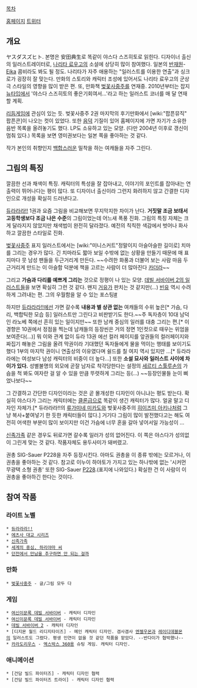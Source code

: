 [[목차]]

[http://www.suzuhito.com/ 홈페이지]
[http://twitter.com/#!/suzupin 트위터]

== 개요 ==
ヤスダスズヒト. 본명은 安田典生로 똑같이 야스다 스즈히토로 읽힌다. 디자이너 출신의 일러스트레이터로, [[나리타 료우고]]의 소설에 상당히 많이 참여했다. 일본의 [[반재원]]-[[Eika]] 콤비라도 봐도 될 정도. 나리타가 자주 애용하는 "일러스트를 이용한 연출"과 싱크로가 굉장히 잘 맞는다. 만화의 스토리와 캐릭터 조성에 있어서도 나리타 료우고의 군상극 스타일의 영향을 많이 받은 편. 또, 만화책 [[벚꽃사중주]]를 연재중. 2010년부터는 잡지 [[뉴타입]]에서 '야스다 스즈히토의 좋은기회여서...'라고 하는 일러스트 코너를 매 달 연재할 계획.

[[리듬게임]]에 관심이 있는 듯. 벚꽃사중주 2권 마지막의 후기만화에서 [wiki:"팝픈뮤직" 팝픈콘]이 나오는 컷이 있었다. 또한 [[음덕]] 기질이 있어 홈페이지에 가면 자기가 소유한 음반 목록을 올려놓기도 했다. LP도 소유하고 있는 모양. (다만 2004년 이후로 갱신이 멈춰 있다.) 목록을 보면 영미권보다는 일본 쪽을 좋아하는 것 같다.

작가 본인의 취향인지 [[백합]]스러운 밀착을 하는 여캐들을 자주 그린다.

== 그림의 특징 ==
깔끔한 선과 채색이 특징. 캐릭터의 특성을 잘 잡아내고, 이야기의 포인트를 잡아내는 연출력이 뛰어나다는 평이 많다. 또 디자이너 출신이라 그런지 화려하지 않고 간결한 디자인으로 개성을 확실히 드러낸다고. 

[[듀라라라!!]] 1권과 요즘 그림을 비교해보면 무지막지한 차이가 난다. '''거짓말 조금 보태서 고등학생보다 조금 나은 수준'''의 그림이었는데 어느새 폭풍 진화. 그림의 특징 자체는 크게 달라지지 않았지만 채색법이 완전히 달라졌다. 예전의 칙칙한 색감에서 벗어나 화사하고 깔끔한 스타일로 진화.

[[벚꽃사중주]] 표지 일러스트에서는 [wiki:"미니스커트"정말이지 아슬아슬한 길이로] 치마를 그리는 경우가 많다. 긴 치마라도 짧아 보일 수밖에 없는 상황을 만들기 때문에 매 표지마다 뭇 남성 팬들을 두근거리게 만든다. ~~수려한 화풍과 더불어 보는 사람 마음 두근거리게 만드는 이 아슬함 덕분에 책을 고르는 사람이 더 많아진다 [[카더라]]~~ 

그리고 '''가슴과 다리를 예쁘게 그리는''' 것으로 정평이 나 있는 모양. [[데빌 서바이버 2]][http://www.rpgfan.com/pics/Shin_Megami_Tensei_Devil_Survivor_2/art-019.jpg 의 일러스트들]을 보면 확실히 그런 것 같다. 왠지 [[거유]]가 판치는 것 같지만(...) [[빈유]] 역시 수려하게 그려내는 편. 그의 우월함을 알 수 있는 포스팅[http://honasang.egloos.com/3685744 #]

하지만 [[듀라라라!!]]에선 가면 갈수록 '''내용과 별 상관 없는''' 여캐들의 수위 높은[* 가슴, 다리, 백합틱한 모습 등] 일러스트만 그린다고 비판받기도 한다.~~주 독자층이 10대 남덕인 라노베 쪽에선 흔히 있는 일이지만~~ 또한 남캐 중심의 일러를 대충 그리는 편.[* 이 경향은 10권에서 정점을 찍는데 남캐들의 등장씬은 거의 정면 1인컷으로 때우는 위엄을 보여준다(...)] 뭐 이와 관계 없이 듀라 13권 에선 컬러 페이지를 앞권들의 컬러페이지와 짜집기 해놓은 그림을 올려 막권이라 기대했던 독자들에게 물을 먹이는 행태를 보이기도했다 1부의 마지막 권이니 연출상의 이유였다며 쉴드를 칠 여지 역시 있지만 ...[* 듀라라라에는 여성보다 남성 캐릭터의 비중이 더 높다...] 또한 '''소설 묘사와 일러스트 사이에 차이가 있다.''' 성별불명의 외모에 곧잘 남자로 착각당한다는 설정의 [[세르티 스툴루손]]의 가슴을 척 봐도 여자란 걸 알 수 있을 만큼 뚜렷하게 그리는 등(...) ~~등장인물들 눈이 삐었나보다~~

그 간결하고 간단한 디자인이라는 것은 곧 몰개성한 디자인이 아니냐는 평도 받는다. 확실히 야스다가 그리는 캐릭터에는 [[클론]]급으로 똑같이 생긴 캐릭터가 많다. 얼굴 말고 디자인 자체가.[* 듀라라라!!의 [[류가미네 미카도]]와 벚꽃사중주의 [[히이즈미 아키나]]처럼 그냥 복사+붙여넣기 한 듯한 캐릭터들이 많다.] 거기다 그림이 많이 발전했다고는 해도 여전히 어색한 부분이 많이 보이지만 이건 가슴에 너무 혼을 갈아 넣어서일 가능성이 ...

[[신족가족]] 같은 경우도 뒤로가면 갈수록 일러가 성의 없어진다. 이 쪽은 야스다가 성의없이 그린게 맞는 것 같다. 작품자체도 용두사미가 돼버렸고.

권총 SIG-Sauer P228을 자주 등장시킨다. 아마도 권총을 이 종류 밖에는 모르거나, 이 권총을 좋아하는 것 같다. 참고로 이누이 하야토가 가지고 있는 하나밖에 없는 '시커먼 무광택 소형 권총' 또한 SIG-Sauer [[P228]].(표지에 나와있다.) 확실한 건 이 사람이 이 권총을 좋아하긴 한다는 것이다.

== 참여 작품 ==
=== 라이트 노벨 ===
 * [[듀라라라!!]]
 * [[에츠사 대교 시리즈]]
 * [[신족가족]]
 * [[세계의 중심, 하리야마 씨]]
 * [[던전에서 만남을 추구하면 안 되는 걸까]]

=== 만화 ===
 * [[벚꽃사중주]] - 글/그림 모두 다

=== 게임 ===
 * [[여신이문록 데빌 서바이버]] - 캐릭터 디자인
 * [[여신이문록 데빌 서바이버]] - 캐릭터 디자인
 * [[데빌 서바이버 2]] - 캐릭터 디자인
 * [디지몬 월드 리디지타이즈] - 메인 캐릭터 디자인. 겸사겸사 [[엔젤우몬]]과 [[레이디데블몬]]의 일러스트도 그렸다. 평생 인연이 없을 것 같던 작품을 맡았다. --반다이가 협박했나--
 * [[카라도리우스]] - [[엑스박스 360]]용 슈팅 게임. 캐릭터 디자인.

=== 애니메이션 ===
 * [건담 빌드 파이터즈] - 캐릭터 디자인 협력
 * [건담 빌드 파이터즈 트라이] - 캐릭터 디자인 협력
